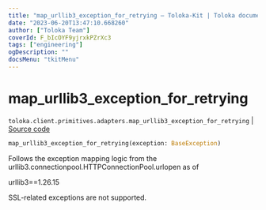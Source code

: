 ```yaml
---
title: "map_urllib3_exception_for_retrying — Toloka-Kit | Toloka documentation"
date: "2023-06-20T13:47:10.668260"
author: ["Toloka Team"]
coverId: F_bIcOYF9yjrxkPZrXc3
tags: ["engineering"]
ogDescription: ""
docsMenu: "tkitMenu"
---
```


# map_urllib3_exception_for_retrying

`toloka.client.primitives.adapters.map_urllib3_exception_for_retrying` | [Source code](https://github.com/Toloka/toloka-kit/blob/v1.2.0/src/client/primitives/adapters.py#L181)

```python
map_urllib3_exception_for_retrying(exception: BaseException)
```

Follows the exception mapping logic from the urllib3.connectionpool.HTTPConnectionPool.urlopen as of

urllib3==1.26.15

SSL-related exceptions are not supported.